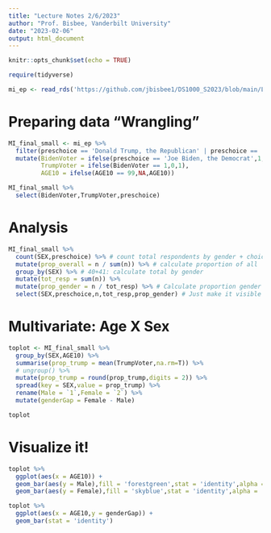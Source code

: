 ```yaml
---
title: "Lecture Notes 2/6/2023"
author: "Prof. Bisbee, Vanderbilt University"
date: "2023-02-06"
output: html_document
---
```


```r
knitr::opts_chunk$set(echo = TRUE)
```

```r
require(tidyverse)

mi_ep <- read_rds('https://github.com/jbisbee1/DS1000_S2023/blob/main/Lectures/4_Uni_Multivariate/data/MI2020_ExitPoll_small.rds?raw=true')
```

# Preparing data "Wrangling"

```r
MI_final_small <- mi_ep %>%
  filter(preschoice == 'Donald Trump, the Republican' | preschoice == 'Joe Biden, the Democrat') %>%
  mutate(BidenVoter = ifelse(preschoice == 'Joe Biden, the Democrat',1,0),
         TrumpVoter = ifelse(BidenVoter == 1,0,1),
         AGE10 = ifelse(AGE10 == 99,NA,AGE10))
```

```r
MI_final_small %>%
  select(BidenVoter,TrumpVoter,preschoice)
```


# Analysis

```r
MI_final_small %>%
  count(SEX,preschoice) %>% # count total respondents by gender + choice
  mutate(prop_overall = n / sum(n)) %>% # calculate proportion of all
  group_by(SEX) %>% # 40+41: calculate total by gender
  mutate(tot_resp = sum(n)) %>% 
  mutate(prop_gender = n / tot_resp) %>% # Calculate proportion gender
  select(SEX,preschoice,n,tot_resp,prop_gender) # Just make it visible in class
```

# Multivariate: Age X Sex

```r
toplot <- MI_final_small %>%
  group_by(SEX,AGE10) %>%
  summarise(prop_trump = mean(TrumpVoter,na.rm=T)) %>%
  # ungroup() %>%
  mutate(prop_trump = round(prop_trump,digits = 2)) %>%
  spread(key = SEX,value = prop_trump) %>%
  rename(Male = `1`,Female = `2`) %>%
  mutate(genderGap = Female - Male)

toplot
```

# Visualize it!

```r
toplot %>%
  ggplot(aes(x = AGE10)) + 
  geom_bar(aes(y = Male),fill = 'forestgreen',stat = 'identity',alpha = .5) + 
  geom_bar(aes(y = Female),fill = 'skyblue',stat = 'identity',alpha = .7)
```

```r
toplot %>%
  ggplot(aes(x = AGE10,y = genderGap)) + 
  geom_bar(stat = 'identity')
```